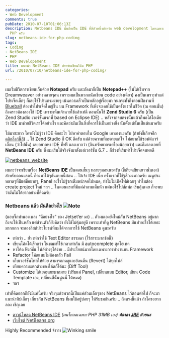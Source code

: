 ```yaml
---
categories:
- Web Development
comments: true
pubDate: 2010-07-10T01:06:13Z
description: Netbeans IDE นั้นถือเป็น IDE ที่ดีตัวหนึ่งสำหรับ web development โดยเฉพาะกับ
  PHP ครับ
slug: netbeans-ide-for-php-coding
tags:
- Coding
- NetBeans IDE
- PHP
- Web Developement
title: แนะนำ NetBeans IDE สำหรับเขียนโค้ด PHP
url: /2010/07/10/netbeans-ide-for-php-coding/

---
```


ผมเริ่มชีวิตการเขียนเว็บด้วย **Notepad** ครับ และถัดมาก็เป็น **Notepad++** (ไม่ได้เริ่มจาก Dreamweaver อย่างหลายๆคน เพราะผมเป็นพวกถนัดเขียน code อย่างเดียว) คงเป็นเพราะทำแต่โปรเจ็คเล็กๆ ก็เลยใช้โปรแกรมง่ายๆ เน้นความเร็วเป็นหลักอยู่เรื่อยมา จนกระทั่งถึงตอนฝึกงานที่ [Blueball](http://www.blueball.co.th) ต้องทำโปรเจ็คใหญ่ขึ้น บน Framework ที่เพิ่งจะเคยใช้เป็นครั้งแรกในชีวิต (ณ ตอนนั้น) ถึงคราวต้องลองใช้ IDE เพราะเห็นเจ้านายใช้แล้วเท่ดี ตอนนั้นใช้ **Zend Studio 6** ครับ (เป็น Zend Studio เวอร์ชั่นแรกที่ based on Eclipse IDE) .. หลังจากจบตรงนั้นแล้วก็พอได้ไอเดียว่า IDE มาช่วยชีวิตเราได้อย่างไร และคิดว่ามันเป็นสิ่งที่ควรใช้เป็นอย่างยิ่ง นับตั้งแต่นั้นเป็นต้นมาครับ

โม้มาซะยาว ใครยังไม่รู้ว่า IDE คืออะไร ไปหาคำตอบใน Google เอาเองนะครับ (ถ้ายังขี้เกียจอีก [คลิกลิ้งก์นี้สิ](http://www.google.co.th/search?hl=th&source=hp&q=ide+%E0%B8%84%E0%B8%B7%E0%B8%AD%E0%B8%AD%E0%B8%B0%E0%B9%84%E0%B8%A3&btnG=%E0%B8%84%E0%B9%89%E0%B8%99%E0%B8%AB%E0%B8%B2%E0%B8%94%E0%B9%89%E0%B8%A7%E0%B8%A2+Google)) .. ใช้ Zend Studio ก็ OK ดีครับ แต่ด้วยความที่ละอายแก่ใจ ไม่อยากใช้ซอฟต์แวร์เถื่อน (ว่าไปนั่น) เลยอยากหา IDE ที่ฟรี และเบากว่า (กินทรัพยากรเครื่องน้อยกว่า) และก็มาลงเอยที่ **NetBeans IDE** ครับ ซึ่งผมเริ่มใช้จริงจังมาตั้งแต่เวอร์ชั่น 6.7 .. ก็ช่วงที่เริ่มทำโปรเจ็คจบพอดี

[![netbeans_website](https://files.armno.in.th/uploads/2010/07/netbeans_website_thumb.png)](https://files.armno.in.th/uploads/2010/07/netbeans_website.png)

ผมกะว่าจะเขียนเรื่อง **NetBeans IDE** เป็นตอนสั้นๆ หลายๆตอนนะครับ (ขี้เกียจเขียนยาวนั่นเอง) สำหรับตอนแรกนี้ ก็คงมาโม้ๆกันแบบนี้ก่อน .. ไอ้เจ้า IDE เนี่ย ครั้งแรกที่ใช้รู้สึกงงมากครับ เมนูประหลาดๆที่มีแต่ชื่อยากๆ, Panel อะไรไม่รู้รกเต็มหน้าจอไปหมด, ทำไมไม่เปิดไฟล์เฉยๆ ทำไมต้อง create project ใหม่ ฯลฯ .. ในตอนแรกที่มีแต่คำถามเต็มหัว แต่พอใช้ไปสักพัก เริ่มคุ้นเคย ก็จะพบว่ามันไม่ได้ยากอย่างที่คิดครับ

### Netbeans แล้ว มันดีอย่างไร ![Note](https://files.armno.in.th/uploads/2010/07/wlEmoticonnote.png)

(แอบจิ๊กทำนองเพลง “ดีอย่างไร” ของ Jetset’er มา) .. ตัวผมเองยังใหม่กับ NetBeans อยู่มาก ถึงจะใช้เป็นหลัก แต่ส่วนตัวก็ยังคิดว่า ยังใช้ไม่คุ้มอยู่ดี เพราะเท่าที่ดู NetBeans มันทำอะไรได้เยอะมากกกก จะลองลิสต์ประโยชน์ที่ผมได้จากการใช้ NetBeans ดูนะครับ

  * เท่กว่า .. ย้ำ เท่กว่าใช้ Text Editor ธรรมดา (ไร้สาระมากข้อนี้)
  * เขียนโค้ดได้เร็วกว่า ในขณะที่ใช้เวลาเท่ากัน มี autocomplete สุดไฮเทค
  * หาโค้ด ฟังก์ชั่น ไฟล์ต่างๆได้ง่าย .. มีประโยชน์มากโดยเฉพาะการทำงานบน Framework
  * Refactor โค้ดแบบไม่ต้องกลัว Fail
  * เก็บเวอร์ชั่นไฟล์ให้ด้วย สามารถกดดูและย้อนคืน (Revert) ได้ทุกไฟล์
  * เทียบความแตกต่างของโค้ดก็ได้นะ (Diff Tool)
  * Customize ได้เยอะแยะมากมาย (ปรับแต่ Panel, เปลี่ยนแบบ Editor, เขียน Code Template เอง, เปลี่ยนสีนั่นนู่นนี่ ได้หมด)
  * ฯลฯ

เท่าที่คิดออกก็ยังมีแค่นี้ครับ จริงๆแล้วพวกนี้เป็นแค่ส่วนเล็กๆของ NetBeans ไว้ตอนต่อไป ก็จะมาแนะนำทิปเล็กๆ เกี่ยวกับ NetBeans ที่ผมใช้อยู่บ่อยๆ ให้รับชมกันครับ .. ถึงตรงนี้แล้ว ถ้าใครอยากลอง เชิญเลย

  * [ดาวน์โหลด NetBeans IDE](http://netbeans.org/downloads/index.html) _(ผมโหลดเฉพาะ PHP 31MB เอง)_ ***ต้องลง [JRE](http://www.java.com/en/download/manual.jsp) ด้วยนะ***
  * [เว็บไซต์ NetBeans.org](http://netbeans.org/)

Highly Recommended จ้าาาา ![Winking smile](https://files.armno.in.th/uploads/2010/07/wlEmoticonwinkingsmile.png)
